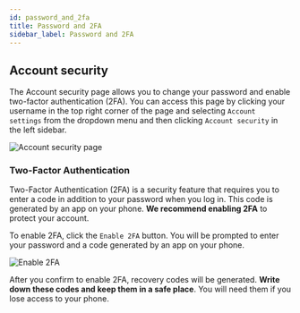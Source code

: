 ---
id: password_and_2fa
title: Password and 2FA
sidebar_label: Password and 2FA
---

## Account security
The Account security page allows you to change your password and enable two-factor authentication (2FA). You can access this page by clicking your username in the top right corner of the page and selecting `Account settings` from the dropdown menu and then clicking `Account security` in the left sidebar.

![Account security page](/img/docs/platform/account_security_page.png)

### Two-Factor Authentication
Two-Factor Authentication (2FA) is a security feature that requires you to enter a code in addition to your password when you log in. This code is generated by an app on your phone. **We recommend enabling 2FA** to protect your account.

To enable 2FA, click the `Enable 2FA` button. You will be prompted to enter your password and a code generated by an app on your phone.

![Enable 2FA](/img/docs/platform/enable_2fa.png)

After you confirm to enable 2FA, recovery codes will be generated. **Write down these codes and keep them in a safe place**. You will need them if you lose access to your phone.